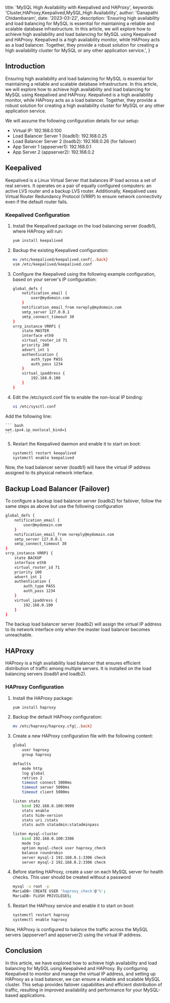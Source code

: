   title: 'MySQL High Availability with Keepalived and HAProxy',
  keywords: 'Cluster,HAProxy,Keepalived,MySQL,High Availability',
  author: 'Ganapathi Chidambaram',
  date: '2023-03-22',
  description:
    'Ensuring high availability and load balancing for MySQL is essential for maintaining a reliable and scalable database infrastructure. In this article, we will explore how to achieve high availability and load balancing for MySQL using Keepalived and HAProxy. Keepalived is a high availability monitor, while HAProxy acts as a load balancer. Together, they provide a robust solution for creating a high availability cluster for MySQL or any other application service.',
}

## Introduction

Ensuring high availability and load balancing for MySQL is essential for maintaining a reliable and scalable database infrastructure. In this article, we will explore how to achieve high availability and load balancing for MySQL using Keepalived and HAProxy. Keepalived is a high availability monitor, while HAProxy acts as a load balancer. Together, they provide a robust solution for creating a high availability cluster for MySQL or any other application service.

We will assume the following configuration details for our setup:

* Virtual IP: 192.168.0.100
* Load Balancer Server 1 (loadb1): 192.168.0.25
* Load Balancer Server 2 (loadb2): 192.168.0.26 (for failover)
* App Server 1 (appserver1): 192.168.0.1
* App Server 2 (appserver2): 192.168.0.2

## Keepalived

Keepalived is a Linux Virtual Server that balances IP load across a set of real servers. It operates on a pair of equally configured computers: an active LVS router and a backup LVS router. Additionally, Keepalived uses Virtual Router Redundancy Protocol (VRRP) to ensure network connectivity even if the default router fails.

### Keepalived Configuration

1. Install the Keepalived package on the load balancing server (loadb1), where HAProxy will run:

    ``` bash
    yum install keepalived
    ```
2. Backup the existing Keepalived configuration:

    ``` bash
    mv /etc/keepalived/keepalived.conf{,.back}
    vim /etc/keepalived/keepalived.conf
    ```

3. Configure the Keepalived using the following example configuration, based on your server's IP configuration:

    ``` bash
    global_defs {
        notification_email {
            user@mydomain.com
        }
        notification_email_from noreply@mydomain.com
        smtp_server 127.0.0.1
        smtp_connect_timeout 30
    }
    vrrp_instance VRRP1 {
        state MASTER
        interface eth0
        virtual_router_id 71
        priority 200
        advert_int 1
        authentication {
            auth_type PASS
            auth_pass 1234
        }
        virtual_ipaddress {
            192.168.0.100
        }
    }
    ```
4. Edit the /etc/sysctl.conf file to enable the non-local IP binding:

    ``` bash
    vi /etc/sysctl.conf
    ```
  Add the following line:

    ``` bash
    net.ipv4.ip_nonlocal_bind=1
    ```

5. Restart the Keepalived daemon and enable it to start on boot:

    ``` bash
    systemctl restart keepalived
    systemctl enable keepalived
    ```
  Now, the load balancer server (loadb1) will have the virtual IP address assigned to its physical network interface.


## Backup Load Balancer (Failover)

To configure a backup load balancer server (loadb2) for failover, follow the same steps as above but use the following configuration

  ``` bash
  global_defs {
      notification_email {
          user@mydomain.com
      }
      notification_email_from noreply@mydomain.com
      smtp_server 127.0.0.1
      smtp_connect_timeout 30
  }
  vrrp_instance VRRP1 {
      state BACKUP
      interface eth0
      virtual_router_id 71
      priority 100
      advert_int 1
      authentication {
          auth_type PASS
          auth_pass 1234
      }
      virtual_ipaddress {
          192.168.0.100
      }
  }
  ```

The backup load balancer server (loadb2) will assign the virtual IP address to its network interface only when the master load balancer becomes unreachable.

## HAProxy
HAProxy is a high availability load balancer that ensures efficient distribution of traffic among multiple servers. It is installed on the load balancing servers (loadb1 and loadb2).

### HAProxy Configuration

1. Install the HAProxy package:

    ``` bash
    yum install haproxy
    ```

2. Backup the default HAProxy configuration:

    ``` bash
    mv /etc/haproxy/haproxy.cfg{,.back}
    ```

3. Create a new HAProxy configuration file with the following content:

    ``` bash
    global
        user haproxy
        group haproxy

    defaults
        mode http
        log global
        retries 2
        timeout connect 3000ms
        timeout server 5000ms
        timeout client 5000ms

    listen stats
        bind 192.168.0.100:9999
        stats enable
        stats hide-version
        stats uri /stats
        stats auth statadmin:statadminpass

    listen mysql-cluster
        bind 192.168.0.100:3306
        mode tcp
        option mysql-check user haproxy_check
        balance roundrobin
        server mysql-1 192.168.0.1:3306 check
        server mysql-2 192.168.0.2:3306 check
    ```

4. Before starting HAProxy, create a user on each MySQL server for health checks. This user should be created without a password

    ``` bash
    mysql -u root -p
    MariaDB> CREATE USER 'haproxy_check'@'%';
    MariaDB> FLUSH PRIVILEGES;
    ```

5. Restart the HAProxy service and enable it to start on boot:

    ``` bash
    systemctl restart haproxy
    systemctl enable haproxy
    ```

Now, HAProxy is configured to balance the traffic across the MySQL servers (appserver1 and appserver2) using the virtual IP address.

## Conclusion

In this article, we have explored how to achieve high availability and load balancing for MySQL using Keepalived and HAProxy. By configuring Keepalived to monitor and manage the virtual IP address, and setting up HAProxy as a load balancer, we can ensure a reliable and scalable MySQL cluster. This setup provides failover capabilities and efficient distribution of traffic, resulting in improved availability and performance for your MySQL-based applications.